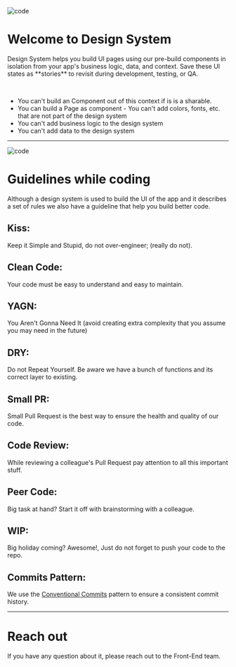 
<Meta title="Pages/Home" />

<img src={Ds} alt="code" />

<style>
  {`
  * {
    font-family: 'Inter', sans-serif !important;
    
  }

  .dont {
     
      font-size: 1.05rem !important;
     
  }
   
 
  `}
</style>

# Welcome to Design System

<p className="text-md">
  Design System helps you build UI pages using our pre-build components in
  isolation from your app's business logic, data, and context. Save these UI
  states as **stories** to revisit during development, testing, or QA.
</p>

<br />

<ul className="dont">
  <li className="dont">
    You can't build an Component out of this context if is is a sharable.
  </li>
  <li className="dont">
    You can build a Page as component - You can't add colors, fonts, etc. that
    are not part of the design system
  </li>
  <li className="dont">You can't add business logic to the design system</li>
  <li className="dont">You can't add data to the design system</li>
</ul>

---

<img src={Code} alt="code" />

# Guidelines while coding

Although a design system is used to build the UI of the app and it describes a set of rules we also have a guideline that help you build better code.

## Kiss:

Keep it Simple and Stupid, do not over-engineer; (really do not).

## Clean Code:

Your code must be easy to understand and easy to maintain.

## YAGN:

You Aren't Gonna Need It (avoid creating extra complexity that you assume you may need in the future)

## DRY:

Do not Repeat Yourself. Be aware we have a bunch of functions and its correct layer to existing.

## Small PR:

Small Pull Request is the best way to ensure the health and quality of our code.

## Code Review:

While reviewing a colleague's Pull Request pay attention to all this important stuff.

## Peer Code:

Big task at hand? Start it off with brainstorming with a colleague.

## WIP:

Big holiday coming? Awesome!, Just do not forget to push your code to the repo.

## Commits Pattern:

We use the [Conventional Commits](https://www.conventionalcommits.org/en/v1.0.0/) pattern to ensure a consistent commit history.

---

# Reach out

If you have any question about it, please reach out to the Front-End team.
